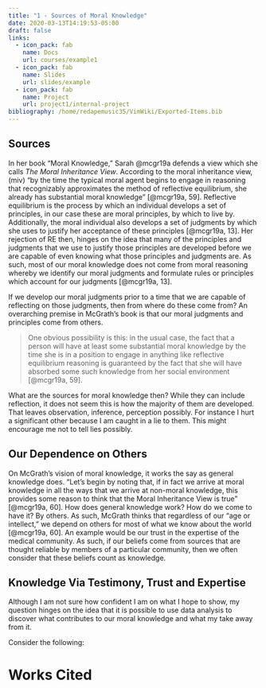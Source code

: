 ```yaml
---
title: "1 - Sources of Moral Knowledge"
date: 2020-03-13T14:19:53-05:00
draft: false
links:
  - icon_pack: fab
    name: Docs
    url: courses/example1
  - icon_pack: fab
    name: Slides
    url: slides/example
  - icon_pack: fab
    name: Project
    url: project1/internal-project
bibliography: /home/redapemusic35/VimWiki/Exported-Items.bib
---
```


## Sources

In her book "Moral Knowledge," Sarah @mcgr19a defends a view which she calls *The Moral Inheritance View*. According to the moral inheritance view, (miv) "by the time the typical moral agent begins to engage in reasoning that recognizably approximates the method of reflective equilibrium, she already has substantial moral knowledge" [@mcgr19a, 59]. Reflective equilibrium is the process by which an individual develops a set of principles, in our case these are moral principles, by which to live by. Additionally, the moral individual also develops a set of judgments by which she uses to justify her acceptance of these principles [@mcgr19a, 13]. Her rejection of RE then, hinges on the idea that many of the principles and judgments that we use to justify those principles are developed before we are capable of even knowing what those principles and judgments are. As such, most of our moral knowledge does not come from moral reasoning whereby we identify our moral judgments and formulate rules or principles which account for our judgments [@mcgr19a, 13].

If we develop our moral judgments prior to a time that we are capable of reflecting on those judgments, then from where do these come from? An overarching premise in McGrath's book is that our moral judgments and principles come from others.

> One obvious possibility is this: in the usual case, the fact that a person will have at least some substantial moral knowledge by the time she is in a position to engage in anything like reflective equilibrium reasoning is guaranteed by the fact that she will have absorbed some such knowledge from her social environment [@mcgr19a, 59].

What are the sources for moral knowledge then? While they can include reflection, it does not seem this is how the majority of them are developed. That leaves observation, inference, perception possibly. For instance I hurt a significant other because I am caught in a lie to them. This might encourage me not to tell lies possibly.

## Our Dependence on Others

On McGrath's vision of moral knowledge, it works the say as general knowledge does. "Let's begin by noting that, if in fact we arrive at moral knowledge in all the ways that we arrive at non-moral knowledge, this provides some reason to think that the Moral Inheritance View is true" [@mcgr19a, 60]. How does general knowledge work? How do we come to have it? By others. As such, McGrath thinks that regardless of our "age or intellect," we depend on others for most of what we know about the world [@mcgr19a, 60]. An example would be our trust in the expertise of the medical community. As such, if our beliefs come from sources that are thought reliable by members of a particular community, then we often consider that these beliefs count as knowledge. 

## Knowledge Via Testimony, Trust and Expertise

Although I am not sure how confident I am on what I hope to show, my question hinges on the idea that it is possible to use data analysis to discover what contributes to our moral knowledge and what my take away from it.

Consider the following:



# Works Cited
